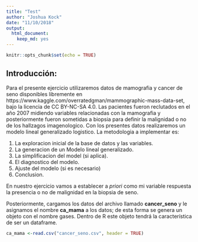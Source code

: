 ```yaml
---
title: "Test"
author: "Joshua Kock"
date: "11/10/2018"
output: 
  html_document: 
    keep_md: yes
---
```


```r
knitr::opts_chunk$set(echo = TRUE)
```

## Introducción:
Para el presente ejercicio utilizaremos datos de mamografia y cancer de seno disponibles libremente en https://www.kaggle.com/overratedgman/mammographic-mass-data-set, bajo la licencia de CC BY-NC-SA 4.0. Las pacientes fueron reclutados en el año 2007 midiendo variables relacionadas con la mamografia y posteriormente fueron sometidas a biopsia para definir la malignidad o no de los hallzagos imagenologico. Con los presentes datos realizaremos un modelo lineal generalizado logistico. La metodologia a implementar es:

(1) La exploracion inicial de la base de datos y las variables.
(2) La generacion de un Modelo lineal generalizado.
(3) La simplificacion del model (si aplica).
(4) El diagnostico del modelo.
(5) Ajuste del modelo (si es necesario)
(6) Conclusion.

En nuestro ejercicio vamos a establecer a _priori_ como mi variable respuesta la presencia o no de malignidad en la biopsia de seno.

Posteriormente, cargamos los datos del archivo llamado **cancer_seno** y le asignamos el nombre **ca_mama** a los datos; de esta forma se genera un objeto con el nombre gases. Dentro de R este objeto tendrá la característica de ser un dataframe.
```r
ca_mama <-read.csv("cancer_seno.csv", header = TRUE)
```
